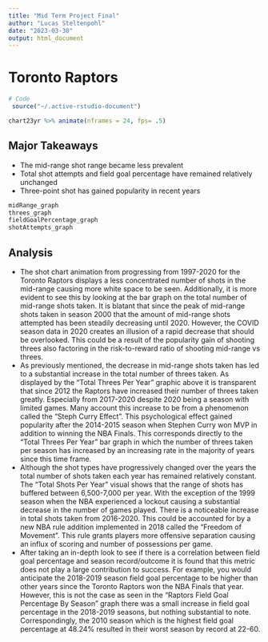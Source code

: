 ```yaml
---
title: "Mid Term Project Final"
author: "Lucas Steltenpohl"
date: "2023-03-30"
output: html_document
---
```


# Toronto Raptors

```r
# Code
 source("~/.active-rstudio-document") 
```

```r
chart23yr %>% animate(nframes = 24, fps= .5)
```

## Major Takeaways

-   The mid-range shot range became less prevalent
-   Total shot attempts and field goal percentage have remained relatively unchanged
-   Three-point shot has gained popularity in recent years

```r
midRange_graph
threes_graph
fieldGoalPercentage_graph
shotAttempts_graph
```

## Analysis

-   The shot chart animation from progressing from 1997-2020 for the Toronto Raptors displays a less concentrated number of shots in the mid-range causing more white space to be seen. Additionally, it is more evident to see this by looking at the bar graph on the total number of mid-range shots taken. It is blatant that since the peak of mid-range shots taken in season 2000 that the amount of mid-range shots attempted has been steadily decreasing until 2020. However, the COVID season data in 2020 creates an illusion of a rapid decrease that should be overlooked. This could be a result of the popularity gain of shooting threes also factoring in the risk-to-reward ratio of shooting mid-range vs threes.
-   As previously mentioned, the decrease in mid-range shots taken has led to a substantial increase in the total number of threes taken. As displayed by the "Total Threes Per Year" graphic above it is transparent that since 2012 the Raptors have increased their number of threes taken greatly. Especially from 2017-2020 despite 2020 being a season with limited games. Many account this increase to be from a phenomenon called the "Steph Curry Effect". This psychological effect gained popularity after the 2014-2015 season when Stephen Curry won MVP in addition to winning the NBA Finals. This corresponds directly to the "Total Threes Per Year" bar graph in which the number of threes taken per season has increased by an increasing rate in the majority of years since this time frame.
-   Although the shot types have progressively changed over the years the total number of shots taken each year has remained relatively constant. The "Total Shots Per Year" visual shows that the range of shots has buffered between 6,500-7,000 per year. With the exception of the 1999 season when the NBA experienced a lockout causing a substantial decrease in the number of games played. There is a noticeable increase in total shots taken from 2016-2020. This could be accounted for by a new NBA rule addition implemented in 2018 called the "Freedom of Movement". This rule grants players more offensive separation causing an influx of scoring and number of possessions per game.
-   After taking an in-depth look to see if there is a correlation between field goal percentage and season record/outcome it is found that this metric does not play a large contribution to success. For example, you would anticipate the 2018-2019 season field goal percentage to be higher than other years since the Toronto Raptors won the NBA Finals that year. However, this is not the case as seen in the "Raptors Field Goal Percentage By Season" graph there was a small increase in field goal percentage in the 2018-2019 seasons, but nothing substantial to note. Correspondingly, the 2010 season which is the highest field goal percentage at 48.24% resulted in their worst season by record at 22-60.
